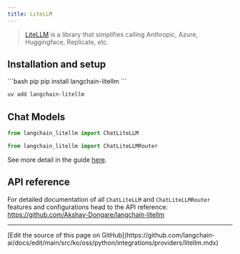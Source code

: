 ```yaml
---
title: LiteLLM
---
```


>[LiteLLM](https://github.com/BerriAI/litellm) is a library that simplifies calling Anthropic, Azure, Huggingface, Replicate, etc.

## Installation and setup

<CodeGroup>
```bash pip
pip install langchain-litellm
```

```bash uv
uv add langchain-litellm
```
</CodeGroup>

## Chat Models
```python
from langchain_litellm import ChatLiteLLM
```
```python
from langchain_litellm import ChatLiteLLMRouter
```
See more detail in the guide [here](/oss/python/integrations/chat/litellm).

## API reference
For detailed documentation of all `ChatLiteLLM` and `ChatLiteLLMRouter` features and configurations head to the API reference: https://github.com/Akshay-Dongare/langchain-litellm

---

<Callout icon="pen-to-square" iconType="regular">
  [Edit the source of this page on GitHub](https://github.com/langchain-ai/docs/edit/main/src/ko/oss/python/integrations/providers/litellm.mdx)
</Callout>
